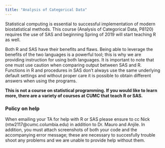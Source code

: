 ```yaml
---
title: "Analysis of Categorical Data"
---
```


Statistical computing is essential to successful implementation of modern biostatistical methods. This course (Analysis of Categorical Data, P8120) requires the use of SAS and beginning Spring of 2019 will start teaching R as well. 

Both R and SAS have their benefits and flaws. Being able to leverage the benefits of the two languages is a powerful tool; this is why we are providing instruction for using both languages. It is important to note that one must use caution when comparing output between SAS and R. Functions in R and procedures in SAS don't always use the same underlying default settings and without proper care it is possible to obtain different answers when using the programs. 

**This is not a course on statistical programming. If you would like to learn more, there are a variety of courses at CUMC that teach R or SAS.**

### Policy on help

When emailing your TA for help with R or SAS please ensure to cc Nick (ntw2117@cumc.columbia.edu) in addition to Dr. Mauro and Anjile. In addition, you must attach screenshots of both your code and the accompanying error message; these are necessary to succesfully trouble shoot any problems and we are unable to provide help without them.